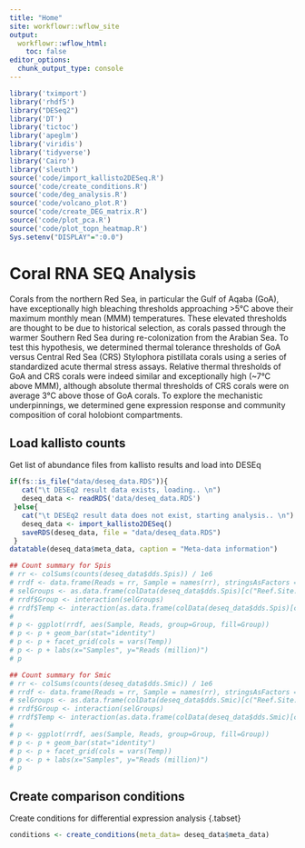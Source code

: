 ```yaml
---
title: "Home"
site: workflowr::wflow_site
output:
  workflowr::wflow_html:
    toc: false
editor_options:
  chunk_output_type: console
---
```


```r
library('tximport')
library('rhdf5')
library("DESeq2")
library('DT')
library('tictoc')
library('apeglm')
library('viridis')
library('tidyverse')
library('Cairo')
library('sleuth')
source('code/import_kallisto2DESeq.R')
source('code/create_conditions.R')
source('code/deg_analysis.R')
source('code/volcano_plot.R')
source('code/create_DEG_matrix.R')
source('code/plot_pca.R')
source('code/plot_topn_heatmap.R')
Sys.setenv("DISPLAY"=":0.0")

```
# Coral RNA SEQ Analysis
<p>
Corals from the northern Red Sea, in particular the Gulf of Aqaba (GoA), have exceptionally high bleaching thresholds approaching >5°C above their maximum monthly mean (MMM) temperatures. These elevated thresholds are thought to be due to historical selection, as corals passed through the warmer Southern Red Sea during re-colonization from the Arabian Sea. To test this hypothesis, we determined thermal tolerance thresholds of GoA versus Central Red Sea (CRS) Stylophora pistillata corals using a series of standardized acute thermal stress assays. Relative thermal thresholds of GoA and CRS corals were indeed similar and exceptionally high (~7°C above MMM), although absolute thermal thresholds of CRS corals were on average 3°C above those of GoA corals. To explore the mechanistic underpinnings, we determined gene expression response and community composition of coral holobiont compartments. </p>

## Load kallisto counts
<p>Get list of abundance files from kallisto results and load into DESEq</p>
```r
if(fs::is_file("data/deseq_data.RDS")){
   cat("\t DESEq2 result data exists, loading.. \n")
   deseq_data <- readRDS('data/deseq_data.RDS')
 }else{
   cat("\t DESEq2 result data does not exist, starting analysis.. \n")
   deseq_data <- import_kallisto2DESeq()
   saveRDS(deseq_data, file = "data/deseq_data.RDS")
 }
datatable(deseq_data$meta_data, caption = "Meta-data information")
```


```r
## Count summary for Spis
# rr <- colSums(counts(deseq_data$dds.Spis)) / 1e6
# rrdf <- data.frame(Reads = rr, Sample = names(rr), stringsAsFactors = FALSE)
# selGroups <- as.data.frame(colData(deseq_data$dds.Spis)[c("Reef.Site.Name")])
# rrdf$Group <- interaction(selGroups)
# rrdf$Temp <- interaction(as.data.frame(colData(deseq_data$dds.Spis)[c("Temp")]))
# 
# p <- ggplot(rrdf, aes(Sample, Reads, group=Group, fill=Group))
# p <- p + geom_bar(stat="identity")
# p <- p + facet_grid(cols = vars(Temp))
# p <- p + labs(x="Samples", y="Reads (million)")
# p
```

```r
## Count summary for Smic
# rr <- colSums(counts(deseq_data$dds.Smic)) / 1e6
# rrdf <- data.frame(Reads = rr, Sample = names(rr), stringsAsFactors = FALSE)
# selGroups <- as.data.frame(colData(deseq_data$dds.Smic)[c("Reef.Site.Name")])
# rrdf$Group <- interaction(selGroups)
# rrdf$Temp <- interaction(as.data.frame(colData(deseq_data$dds.Smic)[c("Temp")]))
# 
# p <- ggplot(rrdf, aes(Sample, Reads, group=Group, fill=Group))
# p <- p + geom_bar(stat="identity")
# p <- p + facet_grid(cols = vars(Temp))
# p <- p + labs(x="Samples", y="Reads (million)")
# p
```


## Create comparison conditions
Create conditions for differential expression analysis {.tabset}
```r
conditions <- create_conditions(meta_data= deseq_data$meta_data)
```

